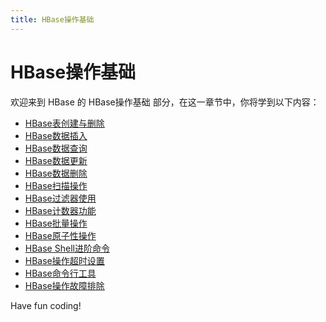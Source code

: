 ```yaml
---
title: HBase操作基础
---
```


# HBase操作基础

欢迎来到 HBase 的 HBase操作基础 部分，在这一章节中，你将学到以下内容：

- [HBase表创建与删除](./0-hbase-table-creation-and-deletion.mdx)
- [HBase数据插入](./1-hbase-data-insertion.mdx)
- [HBase数据查询](./2-hbase-data-query.mdx)
- [HBase数据更新](./3-hbase-data-update.mdx)
- [HBase数据删除](./4-hbase-data-deletion.mdx)
- [HBase扫描操作](./5-hbase-scan-operation.mdx)
- [HBase过滤器使用](./6-hbase-filter-usage.mdx)
- [HBase计数器功能](./7-hbase-counter-function.mdx)
- [HBase批量操作](./8-hbase-batch-operations.mdx)
- [HBase原子性操作](./9-hbase-atomic-operations.mdx)
- [HBase Shell进阶命令](./10-hbase-shell-advanced-commands.mdx)
- [HBase操作超时设置](./11-hbase-operation-timeout-setting.mdx)
- [HBase命令行工具](./12-hbase-command-line-tool.mdx)
- [HBase操作故障排除](./13-troubleshooting-hbase-operations.mdx)

Have fun coding!